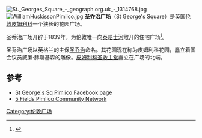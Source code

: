 [[File:St._Georges_Square_-_geograph.org.uk_-_1314768.jpg|thumb]]
[[File:WilliamHuskissonPimlico.jpg|thumb]]
'''圣乔治广场'''（St George's Square）是英国[[伦敦|伦敦]][[皮姆利科|皮姆利科]]一个狭长的花园广场。

圣乔治广场开辟于1839年，为伦敦唯一向[[泰晤士河|泰晤士河]]敞开的住宅广场<ref name="Gibson">{{cite book | last=Gibson | first= Peter | title=The Capital Companion | url=https://archive.org/details/capitalcompanion0000gibs | publisher=Webb & Bower | year=1985 | pages=[https://archive.org/details/capitalcompanion0000gibs/page/365 365]–366 | isbn=0-86350-042-0 }}</ref>。

圣乔治广场以英格兰的主保[[圣乔治|圣乔治]]命名。其花园现在称为皮姆利科花园，矗立着国会议员威廉·赫斯基森的雕像。[[皮姆利科圣救主堂|皮姆利科圣救主堂]]矗立在广场的北端。

==参考==
{{Reflist|2}}
* [https://www.facebook.com/stgeorgessquarepimlico?ref=aymt_homepage_panel St George´s Sq Pimlico Facebook page]
* [http://5fields.org 5 Fields Pimlico Community Network] {{Wayback|url=http://5fields.org/ |date=20150919230536 }}
{{coord|51.488|-0.135|type:landmark_scale:3000_region:GB|display=title|name=St Saviour, Pimlico}}
[[Category:伦敦广场|Category:伦敦广场]]